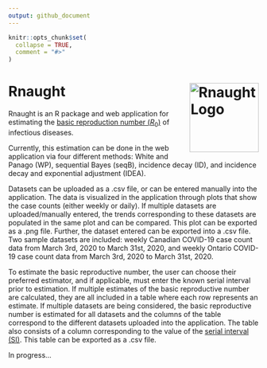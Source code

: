 ```yaml
---
output: github_document
---
```


<!-- README.md is generated from README.Rmd. Please edit that file. -->

```r
knitr::opts_chunk$set(
  collapse = TRUE,
  comment = "#>"
)
```

# Rnaught <a href="https://MI2YorkU.github.io/Rnaught"><img src="man/figures/logo.svg" align="right" height="139" alt="Rnaught Logo"></a>

Rnaught is an R package and web application for estimating the [basic
reproduction number
(*R*<sub>0</sub>)](https://en.wikipedia.org/wiki/Basic_reproduction_number)
of infectious diseases.

Currently, this estimation can be done in the web application via four
different methods: White and Panago (WP), sequential Bayes (seqB),
incidence decay (ID), and incidence decay and exponential adjustment
(IDEA).

Datasets can be uploaded as a .csv file, or can be entered manually into
the application. The data is visualized in the application through plots
that show the case counts (either weekly or daily). If multiple datasets
are uploaded/manually entered, the trends corresponding to these
datasets are populated in the same plot and can be compared. This plot
can be exported as a .png file. Further, the dataset entered can be
exported into a .csv file. Two sample datasets are included: weekly
Canadian COVID-19 case count data from March 3rd, 2020 to March 31st,
2020, and weekly Ontario COVID-19 case count data from March 3rd, 2020
to March 31st, 2020.

To estimate the basic reproductive number, the user can choose their
preferred estimator, and if applicable, must enter the known serial
interval prior to estimation. If multiple estimates of the basic
reproductive number are calculated, they are all included in a table
where each row represents an estimate. If multiple datasets are being
considered, the basic reproductive number is estimated for all datasets
and the columns of the table correspond to the different datasets
uploaded into the application. The table also consists of a column
corresponding to the value of the [serial interval
(SI)](https://en.wikipedia.org/wiki/Serial_interval). This table can be
exported as a .csv file.

In progress…
